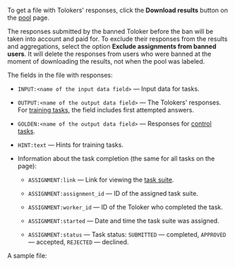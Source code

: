 To get a file with Tolokers' responses, click the **Download results** button on the [pool](/docs/glossary#pool) page.

<Note mode="restriction" title="Alert">

The responses submitted by the banned Toloker before the ban will be taken into account and paid for. To exclude their responses from the results and aggregations, select the option **Exclude assignments from banned users**. It will delete the responses from users who were banned at the moment of downloading the results, not when the pool was labeled.

</Note>

The fields in the file with responses:

- `INPUT:<name of the input data field>` — Input data for tasks.

- `OUTPUT:<name of the output data field>` — The Tolokers' responses. For [training tasks](/docs/glossary#training-task), the field includes first attempted answers.

- `GOLDEN:<name of the output data field>` — Responses for [control tasks](/docs/glossary#control-task).

- `HINT:text` — Hints for training tasks.

- Information about the task completion (the same for all tasks on the page):

    - `ASSIGNMENT:link` — Link for viewing the [task suite](/docs/glossary#task-suite).

    - `ASSIGNMENT:assignment_id` — ID of the assigned task suite.

    - `ASSIGNMENT:worker_id` — ID of the Toloker who completed the task.

    - `ASSIGNMENT:started` — Date and time the task suite was assigned.

    - `ASSIGNMENT:status` — Task status: `SUBMITTED` — completed, `APPROVED` — accepted, `REJECTED` — declined.

A sample file:

<Image width="700px" withBackground imageId="1675426532723" alt="" />